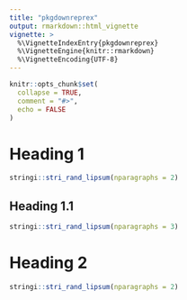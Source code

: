 ```yaml
---
title: "pkgdownreprex"
output: rmarkdown::html_vignette
vignette: >
  %\VignetteIndexEntry{pkgdownreprex}
  %\VignetteEngine{knitr::rmarkdown}
  %\VignetteEncoding{UTF-8}
---
```


```r
knitr::opts_chunk$set(
  collapse = TRUE,
  comment = "#>",
  echo = FALSE
)
```

# Heading 1

```r
stringi::stri_rand_lipsum(nparagraphs = 2)
```

## Heading 1.1

```r
stringi::stri_rand_lipsum(nparagraphs = 3)
```

# Heading 2

```r
stringi::stri_rand_lipsum(nparagraphs = 2)
```

